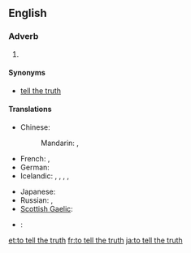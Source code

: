 ==English==

===Adverb===
{{infl|en|adverb|head=to [[tell]] [[the]] [[truth]]}}

# {{idiomatic}} {{non-gloss definition|An attestation to the truthfulness and frankness of an associated statement}}

====Synonyms====
* {{sense|attestation}} [[tell the truth]]

====Translations====
{{trans-top|attestation of truthfulness and frankness}}
* Chinese:
*: Mandarin: {{t|cmn|老實說|sc=Hani}},  {{t|cmn|老实说|tr=lǎoshishuō|sc=Hani}}
* French: {{t+|fr|à vrai dire}}, {{t|fr|à dire vrai}}
* German: {{t|de|um die Wahrheit zu sagen}}
* Icelandic: {{t|is|reyndar}},  {{t|is|raunar}},  {{t|is|í raun og veru}},  {{t|is|satt best að segja}},  {{t|is|frómt frá sagt}}
{{trans-mid}}
* Japanese: {{t-|ja|実を言えば|tr=じつをいえば, jitsu-o ieba}}
* Russian: {{t|ru|по правде говоря|tr=po právde govorjá}},  {{t|ru|честно говоря|tr=čéstno govorjá}}
* [[Scottish Gaelic]]: {{t-|gd|leis an fhìrinn innse|xs=Scottish Gaelic}}
{{trans-bottom}}

{{checktrans-top}}
* {{ttbc|eo}}: {{t-|eo|verdire|xs=Esperanto}}
{{trans-mid}}
{{trans-bottom}}

[[et:to tell the truth]]
[[fr:to tell the truth]]
[[ja:to tell the truth]]